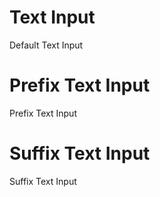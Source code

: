 
<Meta of={Stories} />

# Text Input
Default Text Input 
<Canvas of={Stories.StandardTextInput}/>

# Prefix Text Input
Prefix Text Input 
<Canvas of={Stories.PrefixTextInput}/>

# Suffix Text Input
Suffix Text Input 
<Canvas of={Stories.SuffixTextInput}/>


